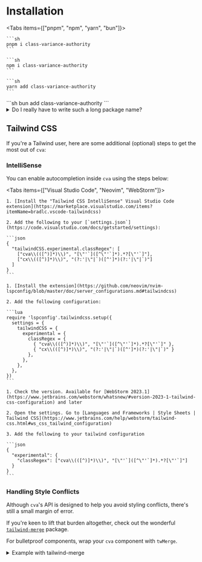 
# Installation

<Tabs items={["pnpm", "npm", "yarn", "bun"]}>
  <Tab>

    ```sh
    pnpm i class-variance-authority
    ```

  </Tab>
  <Tab>

    ```sh
    npm i class-variance-authority
    ```

  </Tab>
  <Tab>
  
    ```sh
    yarn add class-variance-authority
    ```
  
  </Tab>
  <Tab>
    ```sh
    bun add class-variance-authority
    ```
  </Tab>
</Tabs>

<details>

<summary>Do I really have to write such a long package name?</summary>

Unfortunately, for a little bit longer, yes. Originally, the plan was to publish the package as `cva`, but this name [was taken and marked as a "placeholder"](https://www.npmjs.com/package/cva).

On 2022/02/16, GitHub transferred NPM ownership of `cva` to [Joe Bell](https://joebell.studio). This shorter name will be used from v1 onwards.

In the meantime, you can always alias the package for your convenience…

1. Alias the package with [`npm install`](https://docs.npmjs.com/cli/v6/commands/npm-install)

   ```sh
   npm i cva@npm:class-variance-authority
   ```

2. Then import like so:

   ```ts
   import { cva } from "cva";

   // …
   ```

</details>

## Tailwind CSS

If you're a Tailwind user, here are some additional (optional) steps to get the most out of `cva`:

### IntelliSense

You can enable autocompletion inside `cva` using the steps below:

<Tabs items={["Visual Studio Code", "Neovim", "WebStorm"]}>
  <Tab>

    1. [Install the "Tailwind CSS IntelliSense" Visual Studio Code extension](https://marketplace.visualstudio.com/items?itemName=bradlc.vscode-tailwindcss)

    2. Add the following to your [`settings.json`](https://code.visualstudio.com/docs/getstarted/settings):

    ```json
    {
      "tailwindCSS.experimental.classRegex": [
        ["cva\\(([^)]*)\\)", "[\"'`]([^\"'`]*).*?[\"'`]"],
        ["cx\\(([^)]*)\\)", "(?:'|\"|`)([^']*)(?:'|\"|`)"]
      ]
    }
    ```

  </Tab>
  <Tab>

    1. [Install the extension](https://github.com/neovim/nvim-lspconfig/blob/master/doc/server_configurations.md#tailwindcss)

    2. Add the following configuration:

    ```lua
    require 'lspconfig'.tailwindcss.setup({
      settings = {
        tailwindCSS = {
          experimental = {
            classRegex = {
              { "cva\\(([^)]*)\\)", "[\"'`]([^\"'`]*).*?[\"'`]" },
              { "cx\\(([^)]*)\\)", "(?:'|\"|`)([^']*)(?:'|\"|`)" }
            },
          },
        },
      },
    })
    ```

  </Tab>
  <Tab>

    1. Check the version. Available for [WebStorm 2023.1](https://www.jetbrains.com/webstorm/whatsnew/#version-2023-1-tailwind-css-configuration) and later

    2. Open the settings. Go to [Languages and Frameworks | Style Sheets | Tailwind CSS](https://www.jetbrains.com/help/webstorm/tailwind-css.html#ws_css_tailwind_configuration)

    3. Add the following to your tailwind configuration

    ```json
    {
      "experimental": {
        "classRegex": ["cva\\(([^)]*)\\)", "[\"'`]([^\"'`]*).*?[\"'`]"]
      }
    }
    ```

  </Tab>
</Tabs>

### Handling Style Conflicts

Although `cva`'s API is designed to help you avoid styling conflicts, there's still a small margin of error.

If you're keen to lift that burden altogether, check out the wonderful [`tailwind-merge`](https://github.com/dcastil/tailwind-merge) package.

For bulletproof components, wrap your `cva` component with `twMerge`.

<details>

<summary>Example with tailwind-merge</summary>

```ts
import { cva, type VariantProps } from "class-variance-authority";
import { twMerge } from "tailwind-merge";

const buttonVariants = cva(["your", "base", "classes"], {
  variants: {
    intent: {
      primary: ["your", "primary", "classes"],
    },
  },
  defaultVariants: {
    intent: "primary",
  },
});

export interface ButtonVariants extends VariantProps<typeof buttonVariants> {}

export const button = (variants: ButtonVariants) =>
  twMerge(buttonVariants(variants));
```

</details>
